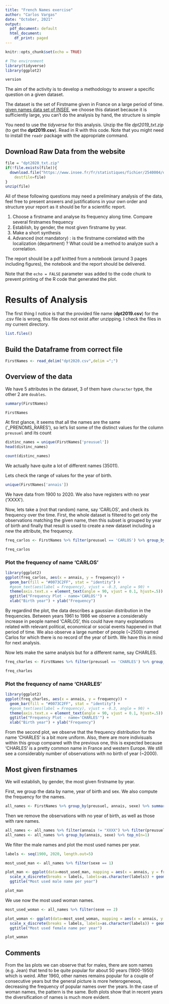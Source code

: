 ```yaml
---
title: "French Names exercise"
author: "Carlos Vargas"
date: "October, 2021"
output:
  pdf_document: default
  html_document:
    df_print: paged
---
```


```r
knitr::opts_chunk$set(echo = TRUE)
```

```r
# The environment
library(tidyverse)
library(ggplot2)

version
```
The aim of the activity is to develop a methodology to answer a specific question on a given dataset. 

The dataset is the set of Firstname given in France on a large period of time. 
[given names data set of INSEE](https://www.insee.fr/fr/statistiques/fichier/2540004), we choose this dataset because it is sufficiently large, you can't do the analysis by hand, the structure is simple

You need to use the _tidyverse_ for this analysis. Unzip the file _dpt2019_txt.zip_ (to get the **dpt2019.csv**). Read in R with this code. Note that you might need to install the `readr` package with the appropriate command.

## Download Raw Data from the website
```r
file = "dpt2020_txt.zip"
if(!file.exists(file)){
  download.file("https://www.insee.fr/fr/statistiques/fichier/2540004/dpt2020_csv.zip",
	destfile=file)
}
unzip(file)
```

All of these following questions may need a preliminary analysis of the data, feel free to present answers and justifications in your own order and structure your report as it should be for a scientific report.

1. Choose a firstname and analyse its frequency along time. Compare several firstnames frequency
2. Establish, by gender, the most given firstname by year. 
3. Make a short synthesis
4. Advanced (not mandatory) : is the firstname correlated with the localization (department) ? What could be a method to analyze such a correlation.

The report should be a pdf knitted from a  notebook (around  3 pages including figures), the notebook and the report should be delivered.

Note that the `echo = FALSE` parameter was added to the code chunk to prevent printing of the R code that generated the plot.

# Results of Analysis

The first thing I notice is that the provided file name (**dpt2019.csv**) for the .csv file is wrong, this file does not exist after unzipping. I check the files in my current directory. 

```r
list.files()
```
## Build the Dataframe from correct file
```r
FirstNames <- read_delim("dpt2020.csv",delim =";")
```
## Overview of the data
We have 5 attributes in the dataset, 3 of them have `character` type, the other 2 are `doubles`.

```r
summary(FirstNames)
```


```r
FirstNames
```
At first glance, it seems that all the names are the same ('_PRENOMS_RARES'), so let's list some of the distinct values for the column `preusuel` and its count

```r
distinc_names = unique(FirstNames['preusuel'])
head(distinc_names)
```

```r
count(distinc_names)
```
We actually have quite a lot of different names (35011).

Lets check the range of values for the year of birth.
```r
unique(FirstNames['annais'])

```
We have data from 1900 to 2020. We also have registers with no year ('XXXX').


Now, lets take a (not that random) name, say 'CARLOS', and check its frequency over the time. First, the whole dataset is filtered to get only the observations matching the given name, then this subset is grouped by year of birth and finally that result is used to create a new dataset including a new the attribute, the frequency.

```r
freq_carlos <- FirstNames %>% filter(preusuel == 'CARLOS') %>% group_by(annais, preusuel) %>% summarize(frequency=sum(nombre))

freq_carlos
```

### Plot the frequency of name 'CARLOS'
```r
library(ggplot2)
ggplot(freq_carlos, aes(x = annais, y = frequency)) +
  geom_bar(fill = "#0073C2FF", stat = "identity") +
  #geom_text(aes(label = Frequency), vjust = -0.3, angle = 90) +
  theme(axis.text.x = element_text(angle = 90, vjust = 0.1, hjust=.5)) +
  ggtitle("Frequency Plot - name='CARLOS'") +
  xlab("Birth year") + ylab("Frequency")
```
By regardind the plot, the data describes a gaussian distribution in the frequencies. Between years 1961 to 1986 we observe a considerably increase in people named 'CARLOS', this could have many explanations related with relevant political, economical or social events happened in that period of time. 
We also observe a large number of people (~2500) named Carlos for which there is no record of the year of birth. We have this in mind for next analysis.

Now lets make the same analysis but for a different name, say CHARLES.

```r
freq_charles <- FirstNames %>% filter(preusuel == 'CHARLES') %>% group_by(annais, preusuel) %>% summarize(frequency=sum(nombre))

freq_charles
```
### Plot the frequency of name 'CHARLES'
```r
library(ggplot2)
ggplot(freq_charles, aes(x = annais, y = frequency)) +
  geom_bar(fill = "#0073C2FF", stat = "identity") +
  #geom_text(aes(label = Frequency), vjust = -0.3, angle = 90) +
  theme(axis.text.x = element_text(angle = 90, vjust = 0.1, hjust=.5)) +
  ggtitle("Frequency Plot - name='CHARLES'") +
  xlab("Birth year") + ylab("Frequency")
```

From the second plot, we observe that the frequency distribution for the name 'CHARLES' is a bit more uniform. Also, there are more indivisuals within this group compared with the previous one, this is expected because 'CHARLES' is a pretty common name in France and western Europe. We still see a considerably number of observations with no birth of year (~2000).

## Most given firstnames
We will establish, by gender, the most given firstname by year.

First, we group the data by name, year of birth and sex. We also compute the frequency for the names. 
```r

all_names <- FirstNames %>% group_by(preusuel, annais, sexe) %>% summarize(frequency=sum(nombre))
```
Then we remove the observations with no year of birth, as well as those with rare names. 

```r
all_names <- all_names %>% filter(annais != "XXXX") %>% filter(preusuel != "_PRENOMS_RARES") 
all_names <- all_names %>% group_by(annais, sexe) %>% top_n(n=1) 
```
We filter the male names and plot the most used names per year.

```r
labels <- seq(1900, 2020, length.out=5)

most_used_man <- all_names %>% filter(sexe == 1) 

plot_man <- ggplot(data=most_used_man, mapping = aes(x = annais, y = frequency, color=preusuel)) +
  scale_x_discrete(breaks = labels, labels=as.character(labels)) + geom_point() + geom_line() +
  ggtitle("Most used male name per year")

plot_man
```
We use now the most used woman names.

```r
most_used_woman <- all_names %>% filter(sexe == 2) 

plot_woman <- ggplot(data=most_used_woman, mapping = aes(x = annais, y = frequency, color=preusuel)) +
  scale_x_discrete(breaks = labels, labels=as.character(labels)) + geom_point() + geom_line() +
  ggtitle("Most used female name per year")

plot_woman
```

## Comments
From the las plots we can observe that for males, there are som names (e.g. Jean) that tend to be quite popular for about 50 years (1900-1950) which is weird. After 1960, other names remains popular for a couple of consecutive years but the general picture is more heterogeneous, decreasing the frequency of popular names over the years. In the case of woman names, the pattern is the same. Both plots show that in recent years the diversification of names is much more evident.  
